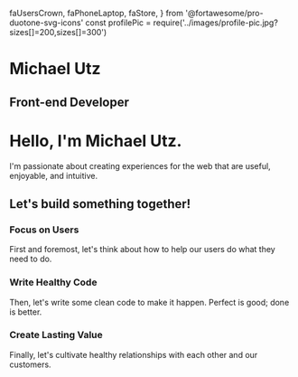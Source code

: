   faUsersCrown,
  faPhoneLaptop,
  faStore,
} from '@fortawesome/pro-duotone-svg-icons'
const profilePic = require('../images/profile-pic.jpg?sizes[]=200,sizes[]=300')

<Hero profilePic={profilePic}>

# Michael Utz

## Front-end Developer

</Hero>

<Box variant="layouts.container">
<Box sx={props.styles.welcome}>

# Hello, I'm Michael Utz.

I'm passionate about creating experiences for the web that are
useful, enjoyable, and intuitive.

## Let's build something together!

</Box>
<Grid variant="triplet" sx={props.styles.triplet}>
<div>

### <FADUsersCrown wrapper={IconWrapper} /> Focus on Users

First and foremost, let's think about how to help our users do what they need to
do.

</div>
<div>

### <FADPhoneLaptop wrapper={IconWrapper} /> Write Healthy Code

Then, let's write some clean code to make it happen. Perfect is good;
done is better.

</div>
<div>

### <FADStore wrapper={IconWrapper} /> Create Lasting Value

Finally, let's cultivate healthy relationships with each other and our customers.

</div>
</Grid>
</Box>
